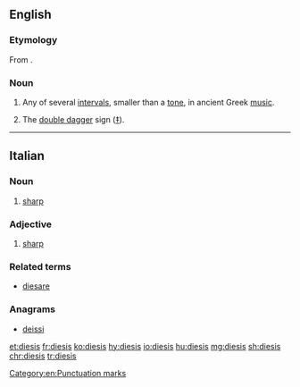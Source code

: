 ==English==

===Etymology===
From {{etyl|grc|en}} {{m|grc|δίεσις||sending through, the smallest interval in the scale}}.

===Noun===
{{en-noun|dieses}}

# {{lb|en|music}} Any of several [[interval]]s, smaller than a [[tone]], in ancient Greek [[music]].
# The [[double dagger]] sign ([[‡]]).

[[Category:en:Punctuation marks]]

----

==Italian==

===Noun===
{{head|it|noun|g=m|invariable}}

# {{lb|it|music}} [[sharp]]

===Adjective===
{{head|it|adjective|invariable}}

# {{lb|it|music}} [[sharp]]

===Related terms===
* [[diesare]]

===Anagrams===
* [[deissi#Italian|deissi]]

[[et:diesis]]
[[fr:diesis]]
[[ko:diesis]]
[[hy:diesis]]
[[io:diesis]]
[[hu:diesis]]
[[mg:diesis]]
[[sh:diesis]]
[[chr:diesis]]
[[tr:diesis]]